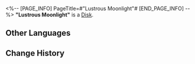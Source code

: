 <%-- [PAGE_INFO]
PageTitle=#"Lustrous Moonlight"#
[END_PAGE_INFO] --%>
{{Item Infobox
|id          = 210209
|image       = Item Lustrous Moonlight.png
|type        = Disk
|invCategory = Valuables
|rarity      = 3
|effect      = 
|description = A record that can be played on the Express' phonograph. It might be a chance acquisition or a gift from someone else. All sorts of memories surge up when the music plays &mdash; the smiles, encounters, touches, and the excitement of battle. Maybe that is why people still collect records even as society rapidly advances.<br />The current record contains the track "Lustrous Moonlight."
}}
{{Description|''Stainless is the clear night. The moon is silver bright. Fill my cup, and make sure it brims up.''}}
'''"Lustrous Moonlight"''' is a [[Disk]].

==Other Languages==
{{Other Languages
|en   = "Lustrous Moonlight"
|zhs  = 《邀挽明月成宵宴》
|zht  = 〈邀挽明月成宵宴〉
|ja   = 『明月邀えて宵宴成す』
|ko   = ≪달빛의 연회≫
|es   = Luz de luna refulgente
|fr   = « Lustrous Moonlight »
|ru   = Lustrous Moonlight
|th   = "Lustrous Moonlight"
|vi   = "Ánh Trăng Vằng Vặc"
|de   = „Schimmerndes Mondlicht“
|id   = "Lustrous Moonlight"
|pt   = "Lustrous Moonlight"
}}

==Change History==
{{Change History|1.0}}